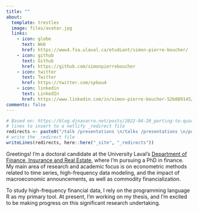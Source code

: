```yaml
---
title: ""
about:
  template: trestles
  image: files/avatar.jpg
  links:
    - icon: globe
      text: Web
      href: https://www4.fsa.ulaval.ca/etudiant/simon-pierre-boucher/
    - icon: github
      text: Github
      href: https://github.com/simonpierreboucher
    - icon: twitter
      text: Twitter
      href: https://twitter.com/spbou4
    - icon: linkedin
      text: LinkedIn
      href: https://www.linkedin.com/in/simon-pierre-boucher-52b889145/
comments: false
---
```


```r
# Based on: https://blog.djnavarro.net/posts/2022-04-20_porting-to-quarto/#netlify-redirects
# lines to insert to a netlify _redirect file
redirects <- paste0("/talk /presentations \n/talks /presentations \n/post /posts")
# write the _redirect file
writeLines(redirects, here::here("_site", "_redirects"))

```


Greetings! I'm a doctoral candidate at the University Laval's [Department of Finance, Insurance and Real Estate](https://www4.fsa.ulaval.ca/etudiant/simon-pierre-boucher/), where I'm pursuing a PhD in finance. My main area of research and academic focus is on econometric methods related to time series, high-frequency data modeling, and the impact of macroeconomic announcements, as well as commodity financialization.

To study high-frequency financial data, I rely on the programming language R as my primary tool. At present, I'm working on my thesis, and I'm excited to be making progress on this significant research undertaking.


<!-- I send out a monthly (or less frequent) newsletter with updates and musings on my various projects. If interested, [you can subscribe here.](subscribe.html) -->

